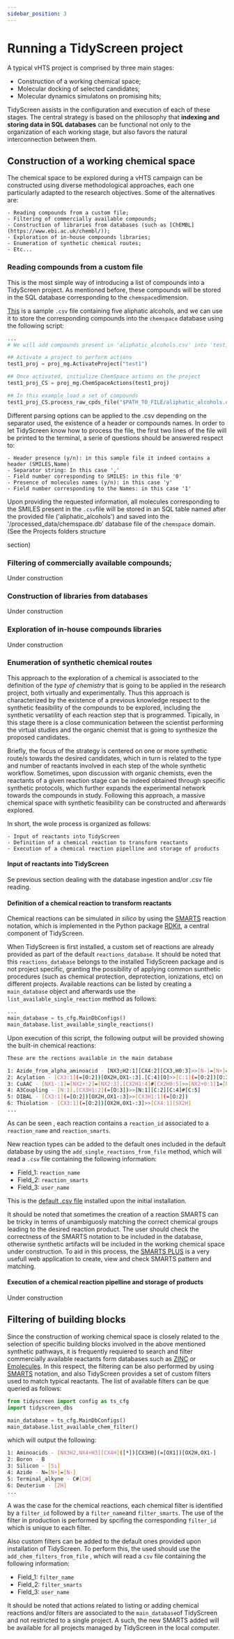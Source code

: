 ```yaml
---
sidebar_position: 3
---
```



# Running a TidyScreen project

A typical vHTS project is comprised by three main stages:

- Construction of a working chemical space;
- Molecular docking of selected candidates;
- Molecular dynamics simulatons on promising hits;

TidyScreen assists in the configuration and execution of each of these stages. The central strategy is based on the philosophy that **indexing and storing data in SQL databases** can be functional not only to the organization of each working stage, but also favors the natural interconnection between them.

## Construction of a working chemical space

The chemical space to be explored during a vHTS campaign can be constructed using diverse methodological approaches, each one particularly adapted to the research objectives. Some of the alternatives are:

    - Reading compounds from a custom file;
    - Filtering of commercially available compounds;
    - Construction of libraries from databases (such as [ChEMBL](https://www.ebi.ac.uk/chembl/));
    - Exploration of in-house compounds libraries;
    - Enumeration of synthetic chemical routes;
    - Etc...

### Reading compounds from a custom file

This is the most simple way of introducing a list of compounds into a TidyScreen project. As mentioned before, these compounds will be stored in the SQL database corresponding to the `chemspace`dimension.

[This](/files/aliphatic_alcohols.csv) is a sample `.csv` file containing five aliphatic alcohols, and we can use it to store the corresponding compounds into the `chemspace` database using the following script:

```python
...
# We will add compounds present in 'aliphatic_alcohols.csv' into 'test1' project

## Activate a project to perform actions
test1_proj = proj_mg.ActivateProject("test1")

## Once activated, initialize ChemSpace actions on the project
test1_proj_CS = proj_mg.ChemSpaceActions(test1_proj)

## In this example load a set of compounds
test1_proj_CS.process_raw_cpds_file("$PATH_TO_FILE/aliphatic_alcohols.csv")
```

Different parsing options can be applied to the .csv depending on the separator used, the existence of a header or compounds names. In order to let TidyScreen know how to process the file, the first two lines of the file will be printed to the terminal, a serie of questions should be answered respect to:

    - Header presence (y/n): in this sample file it indeed contains a header (SMILES,Name)
    - Separator string: In this case ','
    - Field number corresponding to SMILES: in this file '0'
    - Presence of molecules names (y/n): in this case 'y'
    - Field number corresponding to the Names: in this case '1'

Upon providing the requested information, all molecules corresponding to the SMILES present in the `.csv`file will be stored in an SQL table named after the provided file ('aliphatic_alcohols') and saved into the '/processed_data/chemspace.db' database file of the `chemspace` domain. (See the <Link to="/docs/projects_structure" target="_blank" rel="noopener noreferrer">
  Projects folders structure
</Link> section)  


### Filtering of commercially available compounds;

Under construction

### Construction of libraries from databases

Under construction

### Exploration of in-house compounds libraries

Under construction

### Enumeration of synthetic chemical routes

This approach to the exploration of a chemical is associated to the definition of the *type of chemistry* that is going to be applied in the research project, both virtually and experimentally. Thus this approach is characterized by the existence of a previous knowledge respect to the synthetic feasibility of the compounds to be explored, including the synthetic versatility of each reaction step that is programmed. Tipically, in this stage there is a close communication between the scientist performing the virtual studies and the organic chemist that is going to synthesize the proposed candidates.

Briefly, the focus of the strategy is centered on one or more synthetic route/s towards the desired candidates, which in turn is related to the type and number of reactants involved in each step of the whole synthetic workflow. Sometimes, upon discussion with organic chemists, even the reactants of a given reaction stage can be indeed obtained through specific synthetic protocols, which further expands the experimental network towards the compounds in study. Following this approach, a massive chemical space with synthetic feasibility can be constructed and afterwards explored.

In short, the wole process is organized as follows:

    - Input of reactants into TidyScreen
    - Definition of a chemical reaction to transform reactants
    - Execution of a chemical reaction pipelline and storage of products


#### Input of reactants into TidyScreen

Se previous section dealing with the database ingestion and/or .csv file reading.

#### Definition of a chemical reaction to transform reactants

Chemical reactions can be simulated *in silico* by using the [SMARTS](https://www.daylight.com/dayhtml/doc/theory/theory.smarts.html) reaction notation, which is implemented in the Python package [RDKit](https://www.rdkit.org/docs/RDKit_Book.html), a central component of TidyScreen.

When TidyScreen is first installed, a custom set of reactions are already provided as part of the default `reactions_database`. It should be noted that this `reactions_database` belongs to the installed TidyScreen package and is not project specific, granting the possibility of applying common sunthetic procedures (such as chemical protection, deprotection, ionizations, etc) on different projects. Available reactions can be listed by creating a `main_database` object and afterwards use the `list_available_single_reaction` method as follows:

```python
...
main_database = ts_cfg.MainDbConfigs()
main_database.list_available_single_reactions()
```
Upon execution of this script, the following output will be provided showing the built-in chemical reactions:

```bash
These are the rections available in the main database

1: Azide_from_alpha_aminoacid - [NX3;H2:1][CX4:2][CX3,H0:3]>>[N-]=[N+]=[NX2;H0:1][CX4:2][CX3,H0:3]
2: Acylation - [CX3:1](=[O:2])[OX2H,OX1-:3].[C:4][O]>>[C:1](=[O:2])[O:3][C:4]
3: CuAAC - [NX1-:1]=[NX2+:2]=[NX2:3].[CX2H1:4]#[CX2H0:5]>>[NX2+0:1]1=[NX2+0:2][N:3]-[C:4]=[C:5]1
4: A3Coupling - [N:1].[CX3H1:2](=[O:3])>>[N:1][C:2][C:4]#[C:5]
5: DIBAL - [CX3:1](=[O:2])[OX2H,OX1-:3]>>[CX3H1:1](=[O:2])
6: Thiolation - [CX3:1](=[O:2])[OX2H,OX1-:3]>>[CX4:1][SX2H]
...
```

As can be seen , each reaction contains a `reaction_id` associated to a `reaction_name` and `reaction_smarts`. 

New reaction types can be added to the default ones included in the default database by using the `add_single_reactions_from_file` method, which will read a `.csv` file containing the following information:

- Field_1: `reaction_name`
- Field_2: `reaction_smarts`
- Field_3: `user_name`

This is the [default .csv file](/files/default_reaction_types.csv) installed upon the initial installation.

It should be noted that sometimes the creation of a reaction SMARTS can be tricky in terms of unambiguosly matching the correct chemical groups leading to the desired reaction product. The user should check the correctness of the SMARTS notation to be included in the database, otherwise synthetic artifacts will be included in the working chemical space under construction. To aid in this process, the [SMARTS PLUS](https://smarts.plus/) is a very usefull web application to create, view and check SMARTS pattern and matching.

#### Execution of a chemical reaction pipelline and storage of products

Under construction

## Filtering of building blocks

Since the construction of working chemical space is closely related to the selection of specific building blocks involved in the above mentioned synthetic pathways, it is frequently requiered to search and filter commercially available reactants form databases such as [ZINC](https://zinc.docking.org/) or [Emolecules](https://search.emolecules.com/). In this respect, the filtering can be also performed by using [SMARTS](https://www.daylight.com/dayhtml/doc/theory/theory.smarts.html) notation, and also TidyScreen provides a set of custom filters used to match typical reactants. The list of available filters can be que queried as follows:

```python
from tidyscreen import config as ts_cfg
import tidyscreen_dbs

main_database = ts_cfg.MainDbConfigs()
main_database.list_available_chem_filter()

```

which will output the following:

```bash
1: Aminoacids - [NX3H2,NX4+H3][CX4H]([*])[CX3H0](=[OX1])[OX2H,OX1-]
2: Boron - B
3: Silicon - [Si]
4: Azide - N=[N+]=[N-]
5: Terminal_alkyne - C#[CH]
6: Deuterium - [2H]
...
```

A was the case for the chemical reactions, each chemical filter is identified by a `filter_id` followed by a `filter_name`and `filter_smarts`. The use of the filter in production is performed by spcifing the corresponding `filter_id` which is unique to each filter.

Also custom filters can be added to the default ones provided upon installation of TidyScreen. To perform this, the used should use the `add_chem_filters_from_file` , which will read a `csv` file containing the following information:

- Field_1: `filter_name`
- Field_2: `filter_smarts`
- Field_3: `user_name`

It should be noted that actions related to listing or adding chemical reactions and/or filters are associated to the `main_database`of TidyScreen and not restricted to a single project. A such, the new SMARTS added will be available for all projects managed by TidyScreen in the local computer.